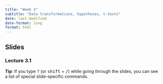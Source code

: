 ```yaml
---
title: "Week 3"
subtitle: "Data transformations, hypotheses, t-tests"
date: last-modified
date-format: long
format: html
---
```


## Slides

### Lecture 3.1

::: callout-tip
**Tip**: If you type <kbd>?</kbd> (or <kbd>shift</kbd> + <kbd>/</kbd>) while going through the slides, you can see a list of special slide-specific commands.
:::